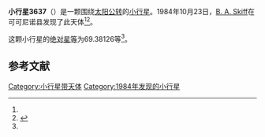 {{Infobox planet
| bgcolour = #FFFFC0
| name = 3637 O'Meara
| symbol = 
| image = 
| caption = 
| discovery = yes
| discovery_ref = 
| discoverer = [[B._A._Skiff|B. A. Skiff]]
| discovery_site = [[可可尼诺县|可可尼诺县]] 
| discovered = 1984年10月23日
| designations = yes
| mp_name = 
| named_after = 
| alt_names = 1984 UQ/ 1942 GB / 1942 GX / 1946 GD / 1950 HU / 1959 OA / 1972 TJ2 / 1983 HF1
| mp_category = [[主带小行星|主带小行星]]
| orbit_ref = <ref name="a">[http://ssd.jpl.nasa.gov/sbdb.cgi?sstr=3637 3637 O'Meara] {{Wayback|url=http://ssd.jpl.nasa.gov/sbdb.cgi?sstr=3637 |date=20200917180607 }}，小行星數據庫瀏覽器（JPL Small-Body Database Browser）－[[美国国家航空航天局|美国国家航空航天局]]喷气推进实验室</ref>
| epoch = 2456400.5 (2013年4月18日更新)
| aphelion = {{convert|2.8738972|AU|km|3|abbr=on|lk=out}}
| perihelion = {{convert|2.2348900|AU|km|3|abbr=on}}
| semimajor = {{convert|2.5543936|AU|km|3|abbr=on}}
| eccentricity = 0.12508
| period = 1491.180228 [[日|日]]<br />4.08[[儒略年|儒略年]]
| avg_speed = 
| inclination = 14.32663
| asc_node = 207.96387
| mean_anomaly = 
| arg_peri = 69.38126
| satellites = 
| physical_characteristics = yes
| dimensions = 
| mass = 
| density = 
| surface_grav = 
| escape_velocity = 
| sidereal_day = 
| axial_tilt = 
| pole_ecliptic_lat = 
| pole_ecliptic_lon = 
| albedo = 
| temperatures= 
| temp_name1 = 
| mean_temp_1 = 
| max_temp_1 = 
| temp_name2 = 
| max_temp_2 = 
| spectral_type = 
| abs_magnitude = 69.38126
}}

'''小行星3637'''（{{lang-en|3637 O'Meara}}）是一颗围绕[[太阳|太阳]][[公转|公转]]的[[小行星|小行星]]。1984年10月23日，[[B._A._Skiff|B. A. Skiff]]在可可尼诺县发现了此天体<ref name="a" /><ref>{{cite news|title=小行星列表|url=http://cfa-www.harvard.edu/iau/lists/NumberedMPs.txt|accessdate=2013-07-08|newspaper=哈佛大学|archive-date=2008-05-17|archive-url=https://web.archive.org/web/20080517010638/http://cfa-www.harvard.edu/iau/lists/NumberedMPs.txt|dead-url=no}}</ref>。

这颗小行星的[[绝对星等|绝对星等]]为69.38126等<ref name="a" />。

==参考文献==
{{reflist}}
{{Minor Planet Number|[[小行星3636|小行星3636]]|[[小行星3638|小行星3638]]}}

{{小天体}}

[[Category:小行星带天体|Category:小行星带天体]]
[[Category:1984年发现的小行星|Category:1984年发现的小行星]]

{{asteroid-stub}}